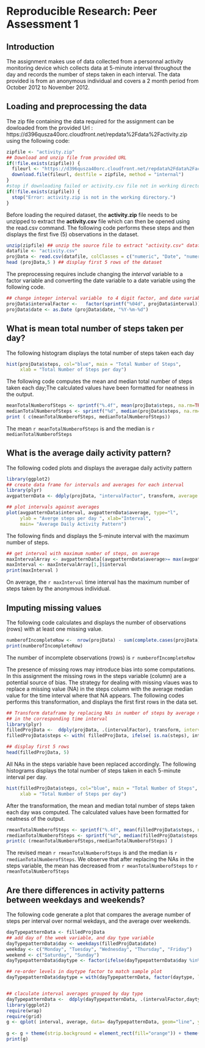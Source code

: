 # Reproducible Research: Peer Assessment 1

## Introduction 
The assignment makes use of data collected from a personnal activity monitoring device which collects data at 5-minute interval throughout the day and records the number of steps taken in each interval. The data provided is from an anonymous individual and covers a 2 month period from October 2012 to November 2012.

## Loading and preprocessing the data

The zip file containing the data required for the assignment can be dowloaded from the provided Url : https://d396qusza40orc.cloudfront.net/repdata%2Fdata%2Factivity.zip  using the following code:

```r
zipfile <- "activity.zip"
## Download and unzip file from provided URL
if(!file.exists(zipfile)) {
  fileurl <- "https://d396qusza40orc.cloudfront.net/repdata%2Fdata%2Factivity.zip"
  download.file(fileurl, destfile = zipfile, method = "internal")
}
#stop if downloading failed or activity.csv file not in working directory
if(!file.exists(zipfile)) {
  stop("Error: activity.zip is not in the working directory.")
}

```

Before loading the required dataset, the **activity.zip**  file needs to be unzipped to extract the **activity.csv** file which can then be opened using the read.csv command. The following code performs these steps and then displays the first five (5) observations in the dataset.
```r
unzip(zipfile) ## unzip the source file to extract "activity.csv" datafile
datafile <- "activity.csv"
projData <- read.csv(datafile, colClasses = c("numeric", "Date", "numeric")) ## load the project data
head (projData,5 ) ## display first 5 rows of the dataset

```

The preprocessing requires include changing the *interval* variable to a factor variable and converting the date variable to a date variable using the following code.
```r
## change integer interval variable  to 4 digit factor, and date variable to a Date() variable
projData$intervalFactor <-   factor(sprintf("%04d", projData$interval))
projData$date <- as.Date (projData$date, "%Y-%m-%d")

```


## What is mean total number of steps taken per day?

The following histogram displays the total number of steps taken each day
```r
hist(projData$steps, col="blue", main = "Total Number of Steps", 
     xlab = "Total Number of Steps per day")
```

     
The following code computes the mean and median total number of steps taken each day;The calculated 
values have been formatted for neatness in the output.
```r
meanTotalNumberofSteps <- sprintf("%.4f", mean(projData$steps, na.rm=TRUE)) 
medianTotalNumberofSteps <- sprintf("%d", median(projData$steps, na.rm=TRUE))
print ( c(meanTotalNumberofSteps, medianTotalNumberofSteps))
```

The mean `r meanTotalNumberofSteps ` is and the median is `r medianTotalNumberofSteps `

## What is the average daily activity pattern?

The following coded plots and displays the averagae daily activity pattern
```r
library(ggplot2)
## create data frame for intervals and averages for each interval
library(plyr)
avgpatternData <- ddply(projData, "intervalFactor", transform, average = mean(steps, na.rm=TRUE))

## plot intervals against averages
plot(avgpatternData$interval, avgpatternData$average, type="l", 
     ylab = "Averge steps per day ", xlab="Interval", 
     main= "Average Daily Activity Pattern")

```

The following finds and displays the 5-minute interval with the maximum number of steps.
```r
## get interval with maximum number of steps, on average
maxIntervalArray <- avgpatternData[(avgpatternData$average>= max(avgpatternData$average)),]
maxInterval <- maxIntervalArray[1,]$interval
print(maxInterval )

```

On average, the `r maxInterval `   time interval has the maximum number of steps taken by the anonymous individual.

## Imputing missing values

The following code calculates and displays the number of observations (rows) with at 
least one missing value.
```r
numberofIncompleteRow <-  nrow(projData) - sum(complete.cases(projData))
print(numberofIncompleteRow)
```

The number of incomplete observations (rows) is `r numberofIncompleteRow`

The presence of missing rows may introduce bias into some computations. In this assignment the missing rows in the steps variable (column)  are a potential source of bias. The strategy for dealing with missing vlaues was to replace a missing value (NA) in the steps column with the average median value for the time interval where that NA appears. The following codes performs this transformation, and displays the first first rows in the data set.

```r
## Transform dataframe by replacing NAs in number of steps by average number of steps
## in the corresponding time interval 
library(plyr)
filledProjData <-  ddply(projData, .(intervalFactor), transform, intervalMedian = median(steps, na.rm=TRUE))
filledProjData$steps <- with( filledProjData, ifelse( is.na(steps), intervalMedian , steps) )

## display first 5 rows
head(filledProjData, 5)
```

All NAs in the steps variable have been replaced accordingly. The following histograms displays the total number of steps taken in each 5-minute interval per day.
```r
hist(filledProjData$steps, col="blue", main = "Total Number of Steps", 
     xlab = "Total Number of Steps per day")

```

After the transformation, the mean and median total number of steps taken each day was computed. The calculated values have been formatted for neatness of the output.
```r
rmeanTotalNumberofSteps <- sprintf("%.4f", mean(filledProjData$steps, na.rm=TRUE)) 
rmedianTotalNumberofSteps <- sprintf("%d", median(filledProjData$steps, na.rm=TRUE))
print(c (rmeanTotalNumberofSteps,rmedianTotalNumberofSteps) )
```

The revised mean `r rmeanTotalNumberofSteps ` is and the median is `r rmedianTotalNumberofSteps `. We observe that after replacing the NAs in the steps variable, the mean has decreased from `r meanTotalNumberofSteps` to `r rmeanTotalNumberofSteps`

## Are there differences in activity patterns between weekdays and weekends?

The following code generate a plot that compares the average number of steps per interval over normal wekdays, and the average over weekends.

```r

dayTypepatternData <- filledProjData
## add day of the week variable, and day type variable
dayTypepatternData$day <- weekdays(filledProjData$date)
weekday <- c("Monday", "Tuesday", "Wednesday", "Thursday", "Friday")
weekend <- c("Saturday", "Sunday")
dayTypepatternData$daytype <- factor(ifelse(dayTypepatternData$day %in% weekend, "weekend", "weekday"))

## re-order levels in daytype factor to match sample plot
dayTypepatternData$daytype = with(dayTypepatternData, factor(daytype, levels = rev(levels(daytype))))


## claculate interval averages grouped by day type 
dayTypepatternData <-  ddply(dayTypepatternData, .(intervalFactor,daytype), transform, average = median(steps, na.rm=TRUE))
library(ggplot2)
require(wrap)
require(grid)
g <- qplot( interval, average, data= dayTypepatternData, geom="line", ylab= "Average Number of Steps")+ facet_wrap(~daytype, ncol=1) 
 
g <- g + theme(strip.background = element_rect(fill="orange")) + theme(strip.text.x = element_text(size = 20) ) 
print(g)

```

